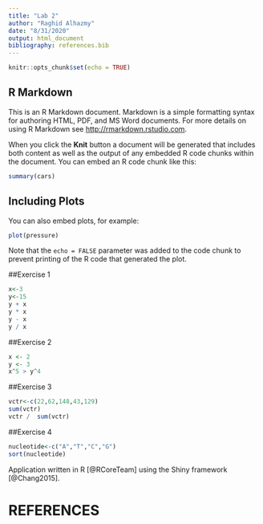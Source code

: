```yaml
---
title: "Lab 2"
author: "Raghid Alhazmy"
date: "8/31/2020"
output: html_document
bibliography: references.bib
---
```



```r
knitr::opts_chunk$set(echo = TRUE)
```

## R Markdown

This is an R Markdown document. Markdown is a simple formatting syntax for authoring HTML, PDF, and MS Word documents. For more details on using R Markdown see <http://rmarkdown.rstudio.com>.

When you click the **Knit** button a document will be generated that includes both content as well as the output of any embedded R code chunks within the document. You can embed an R code chunk like this:

```r
summary(cars)
```

## Including Plots

You can also embed plots, for example:

```r
plot(pressure)
```

Note that the `echo = FALSE` parameter was added to the code chunk to prevent printing of the R code that generated the plot.

##Exercise 1
```r
x<-3
y<-15
y + x
y * x
y - x
y / x
```
  
##Exercise 2
```r
x <- 2
y <- 3
x^5 > y^4
```
  
##Exercise 3
```r
vctr<-c(22,62,148,43,129)
sum(vctr)
vctr /  sum(vctr)
```
  
##Exercise 4
```r
nucleotide<-c("A","T","C","G")
sort(nucleotide)
```


Application written in R [@RCoreTeam] using the Shiny framework [@Chang2015].

# REFERENCES